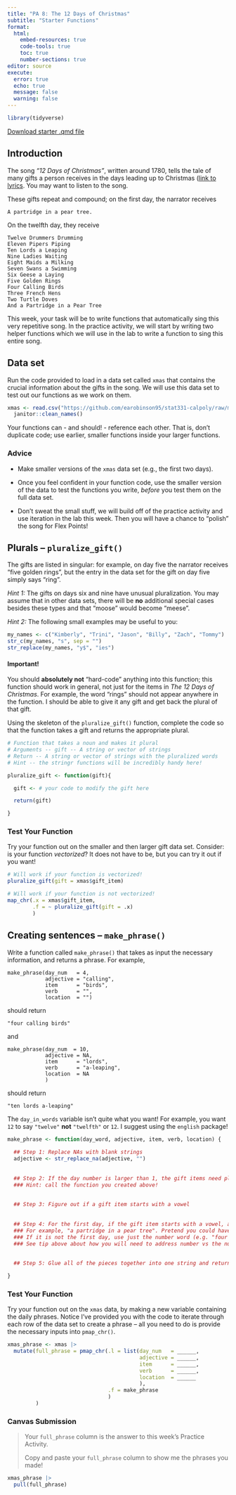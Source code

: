 ```yaml
---
title: "PA 8: The 12 Days of Christmas"
subtitle: "Starter Functions"
format: 
  html:
    embed-resources: true
    code-tools: true
    toc: true
    number-sections: true
editor: source
execute: 
  error: true
  echo: true
  message: false
  warning: false
---
```


```r
library(tidyverse)
```

[Download starter .qmd file](PA8-twelve-days-of-christmas.qmd)

## Introduction {-}

The song *"12 Days of Christmas"*, written around 1780, tells the tale of many gifts a person receives in the days leading up to Christmas ([link to lyrics](https://en.wikipedia.org/wiki/The_Twelve_Days_of_Christmas_(song)). You may want to listen to the song.

These gifts repeat and compound; on the first day, the narrator receives

    A partridge in a pear tree.

On the twelfth day, they receive

    Twelve Drummers Drumming
    Eleven Pipers Piping
    Ten Lords a Leaping
    Nine Ladies Waiting
    Eight Maids a Milking
    Seven Swans a Swimming
    Six Geese a Laying
    Five Golden Rings
    Four Calling Birds
    Three French Hens
    Two Turtle Doves
    And a Partridge in a Pear Tree

This week, your task will be to write functions that automatically sing this very repetitive song. In the practice activity, we will start by writing two helper functions which we will use in the lab to write a function to sing this entire song.

## Data set {-}

Run the code provided to load in a data set called `xmas` that contains the crucial information about the gifts in the song. We will use this data set to test out our functions as we work on them.

```r
xmas <- read.csv("https://github.com/earobinson95/stat331-calpoly/raw/master/practice-activities/data/xmas.csv") |> 
  janitor::clean_names()
```

::: callout-caution
Your functions can - and should! - reference each other. That is, don't duplicate code; use earlier, smaller functions inside your larger functions.
:::

::: callout-tip
### Advice

+ Make smaller versions of the `xmas` data set (e.g., the first two days).

+ Once you feel confident in your function code, use the smaller version of the data to test the functions you write, *before* you test them on the full data set.

+ Don't sweat the small stuff, we will build off of the practice activity and use iteration in the lab this week. Then you will have a chance to "polish" the song for Flex Points!
:::

## Plurals -- `pluralize_gift()`

The gifts are listed in singular: for example, on day five the narrator receives "five golden rings", but the entry in the data set for the gift on day five simply says "ring".

::: callout-tip
*Hint 1:* The gifts on days six and nine have unusual pluralization. You may assume that in other data sets, there will be **no** additional special cases besides these types and that "moose" would become "meese".

*Hint 2:* The following small examples may be useful to you:

```r
my_names <- c("Kimberly", "Trini", "Jason", "Billy", "Zach", "Tommy")
str_c(my_names, "s", sep = "")
str_replace(my_names, "y$", "ies")
```
:::

::: callout-caution
#### Important!

You should **absolutely not** "hard-code" anything into this function; this function should work in general, not just for the items in *The 12 Days of Christmas*. For example, the word "rings" should not appear anywhere in the function. I should be able to give it any gift and get back the plural of that gift.
:::

Using the skeleton of the `pluralize_gift()` function, complete the code so that the function takes a gift and returns the appropriate plural.

```r
# Function that takes a noun and makes it plural
# Arguments -- gift -- A string or vector of strings
# Return -- A string or vector of strings with the pluralized words
# Hint -- the stringr functions will be incredibly handy here!

pluralize_gift <- function(gift){

  gift <- # your code to modify the gift here

  return(gift)

}
```

::: callout-warning
### Test Your Function

Try your function out on the smaller and then larger gift data set. Consider: is your function *vectorized*? It does not have to be, but you can try it out if you want!

```r
# Will work if your function is vectorized! 
pluralize_gift(gift = xmas$gift_item)

# Will work if your function is not vectorized!
map_chr(.x = xmas$gift_item, 
        .f = ~ pluralize_gift(gift = .x)
        )
```
:::

## Creating sentences -- `make_phrase()`

Write a function called `make_phrase()` that takes as input the necessary information, and returns a phrase. For example,

    make_phrase(day_num   = 4, 
                adjective = "calling",
                item      = "birds",  
                verb      = "",
                location  = "")

should return

    "four calling birds"
    
and

    make_phrase(day_num  = 10, 
                adjective = NA, 
                item      = "lords", 
                verb      = "a-leaping",
                location  = NA
                )

should return

    "ten lords a-leaping"
    
::: callout-tip
The `day_in_words` variable isn't quite what you want! For example, you want `12` to say `"twelve"` **not** `"twelfth"` or `12`. I suggest using the `english` package!
:::

```r
make_phrase <- function(day_word, adjective, item, verb, location) {
  
  ## Step 1: Replace NAs with blank strings
  adjective <- str_replace_na(adjective, "")
  
  
  ## Step 2: If the day number is larger than 1, the gift items need pluralized!
  ### Hint: call the function you created above!
  
  
  ## Step 3: Figure out if a gift item starts with a vowel
  
  
  ## Step 4: For the first day, if the gift item starts with a vowel, add "an" to the beginning and if the gift item does not start with a vowel, add "a" to the beginning
  ### For example, "a partridge in a pear tree". Pretend you could have "an eagle in a pear tree". 
  ### If it is not the first day, use just the number word (e.g. "four golden rings" and "ten lords a-leaping")
  ### See tip above about how you will need to address number vs the number word (e.g. 10 vs ten vs tenth)
  
  
  ## Step 5: Glue all of the pieces together into one string and return!

}
```

::: callout-warning
### Test Your Function

Try your function out on the `xmas` data, by making a new variable containing the daily phrases. Notice I've provided you with the code to iterate through each row of the data set to create a phrase -- all you need to do is provide the necessary inputs into `pmap_chr()`.

```r
xmas_phrase <- xmas |> 
  mutate(full_phrase = pmap_chr(.l = list(day_num   = ______,
                                          adjective = ______, 
                                          item      = ______, 
                                          verb      = ______, 
                                          location  = ______
                                          ), 
                                .f = make_phrase
                                )
         )
```
:::

::: callout-note
### Canvas Submission {-}

> Your `full_phrase` column is the answer to this week's Practice Activity.
>
> Copy and paste your `full_phrase` column to show me the phrases you made!

```r
xmas_phrase |> 
  pull(full_phrase)
```
:::